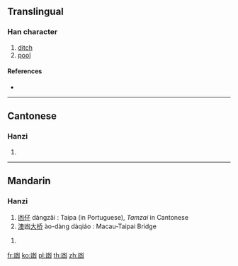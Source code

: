 {{also|幽|氹}}
==Translingual==

===Han character===
{{Han char|rn=17|rad=凵|as=04|sn=6|four=|canj=UE,XUE|ids=⿶凵水}}

# [[ditch]]
# [[pool]]

====References====
* {{Han ref|kx=0135.151|hdz=31547.070|uh=51FC|ud=20988}}

----

==Cantonese==

===Hanzi===
{{yue-hanzi|jyut=|y=tam5}}

# {{defn|lang=yue|sort=凵04}}

----

==Mandarin==

===Hanzi===
{{cmn-hanzi|pin=[[dàng]] ([[dang4]]), [[zuò]] ([[zuo4]])|wg=tang<sup>4</sup>, tso<sup>4</sup>}}
# [[凼仔]] dàngzǎi : Taipa (in Portuguese), ''Tamzai'' in Cantonese
# [[澳]]凼[[大]][[桥]] ào-dàng dàqiáo : Macau-Taipai Bridge

# {{defn|lang=cmn|sort=凵04}}

[[fr:凼]]
[[ko:凼]]
[[pl:凼]]
[[th:凼]]
[[zh:凼]]